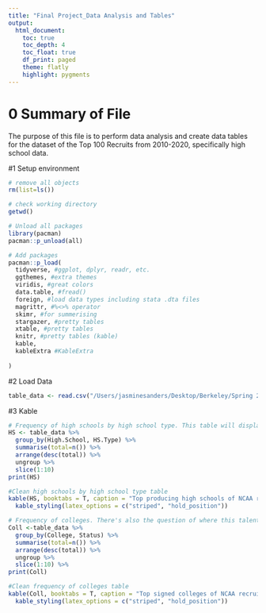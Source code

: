 ```yaml
---
title: "Final Project_Data Analysis and Tables"
output:
  html_document:
    toc: true
    toc_depth: 4
    toc_float: true
    df_print: paged
    theme: flatly
    highlight: pygments
---
```

# 0 Summary of File
The purpose of this file is to perform data analysis and create data tables for the dataset of the Top 100 Recruits from 2010-2020, specifically high school data. 

#1 Setup environment
```r
# remove all objects
rm(list=ls())

# check working directory
getwd()

# Unload all packages 
library(pacman)
pacman::p_unload(all)

# Add packages 
pacman::p_load(
  tidyverse, #ggplot, dplyr, readr, etc.
  ggthemes, #extra themes
  viridis, #great colors
  data.table, #fread() 
  foreign, #load data types including stata .dta files 
  magrittr, #%<>% operator
  skimr, #for summerising
  stargazer, #pretty tables 
  xtable, #pretty tables 
  knitr, #pretty tables (kable)
  kable,
  kableExtra #KableExtra
  
)
```

#2 Load Data 
```r
table_data <- read.csv("/Users/jasminesanders/Desktop/Berkeley/Spring 2020/239T Intro to Computational Tools/Final_Project/Top_100_Rosters/top_100_2010-2020_csv.csv")

```

#3 Kable 

```r

# Frequency of high schools by high school type. This table will display top producing high schools of NCAA recruits. 
HS <- table_data %>% 
  group_by(High.School, HS.Type) %>%
  summarise(total=n()) %>%
  arrange(desc(total)) %>%
  ungroup %>%
  slice(1:10)
print(HS)
```

```r
#Clean high schools by high school type table
kable(HS, booktabs = T, caption = "Top producing high schools of NCAA recruits") %>%
  kable_styling(latex_options = c("striped", "hold_position"))

```

```r
# Frequency of colleges. There's also the question of where this talent is going; this table will display top signed/committed colleges of NCAA recruits.
Coll <-table_data %>% 
  group_by(College, Status) %>% 
  summarise(total=n()) %>%
  arrange(desc(total)) %>%
  ungroup %>%
  slice(1:10) %>%
print(Coll)
```

```r
#Clean frequency of colleges table
kable(Coll, booktabs = T, caption = "Top signed colleges of NCAA recruits") %>%
  kable_styling(latex_options = c("striped", "hold_position"))
```
